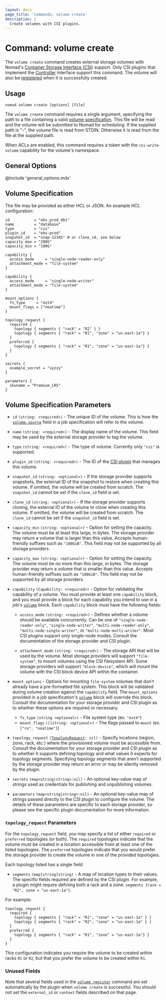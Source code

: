 ```yaml
---
layout: docs
page_title: 'Commands: volume create'
description: |
  Create volumes with CSI plugins.
---
```


# Command: volume create

The `volume create` command creates external storage volumes with Nomad's
[Container Storage Interface (CSI)][csi] support. Only CSI plugins that
implement the [Controller][csi_plugins_internals] interface support this
command. The volume will also be [registered] when it is successfully created.

## Usage

```plaintext
nomad volume create [options] [file]
```

The `volume create` command requires a single argument, specifying the path to
a file containing a valid [volume specification][volume_specification]. This
file will be read and the volume will be submitted to Nomad for scheduling. If
the supplied path is "-", the volume file is read from STDIN. Otherwise it is
read from the file at the supplied path.

When ACLs are enabled, this command requires a token with the
`csi-write-volume` capability for the volume's namespace.

## General Options

@include 'general_options.mdx'

## Volume Specification

The file may be provided as either HCL or JSON. An example HCL configuration:

```hcl
id           = "ebs_prod_db1"
name         = "database"
type         = "csi"
plugin_id    = "ebs-prod"
snapshot_id  = "snap-12345" # or clone_id, see below
capacity_max = "200G"
capacity_min = "100G"

capability {
  access_mode     = "single-node-reader-only"
  attachment_mode = "file-system"
}

capability {
  access_mode     = "single-node-writer"
  attachment_mode = "file-system"
}

mount_options {
  fs_type     = "ext4"
  mount_flags = ["noatime"]
}

topology_request {
  required {
    topology { segments { "rack" = "R2" } }
    topology { segments { "rack" = "R1", "zone" = "us-east-1a"} }
  }
  preferred {
    topology { segments { "rack" = "R1", "zone" = "us-east-1a"} }
  }
}

secrets {
  example_secret = "xyzzy"
}

parameters {
  skuname = "Premium_LRS"
}
```

## Volume Specification Parameters

- `id` `(string: <required>)` - The unique ID of the volume. This is how the
  [`volume.source`][csi_volume_source] field in a job specification will refer
  to the volume.

- `name` `(string: <required>)` - The display name of the volume. This field
  may be used by the external storage provider to tag the volume.

- `type` `(string: <required>)` - The type of volume. Currently only `"csi"`
  is supported.

- `plugin_id` `(string: <required>)` - The ID of the [CSI plugin][csi_plugin]
  that manages this volume.

- `snapshot_id` `(string: <optional>)` - If the storage provider supports
  snapshots, the external ID of the snapshot to restore when creating this
  volume. If omitted, the volume will be created from scratch. The
  `snapshot_id` cannot be set if the `clone_id` field is set.

- `clone_id` `(string: <optional>)` - If the storage provider supports
  cloning, the external ID of the volume to clone when creating this
  volume. If omitted, the volume will be created from scratch. The
  `clone_id` cannot be set if the `snapshot_id` field is set.

- `capacity_min` `(string: <optional>)` - Option for setting the capacity. The
  volume must be at least this large, in bytes. The storage provider may
  return a volume that is larger than this value. Accepts human-friendly
  suffixes such as `"100GiB"`. This field may not be supported by all
  storage providers.

- `capacity_max` `(string: <optional>)` - Option for setting the capacity. The
  volume must be no more than this large, in bytes. The storage provider may
  return a volume that is smaller than this value. Accepts human-friendly
  suffixes such as `"100GiB"`. This field may not be supported by all
  storage providers.

- `capability` `(Capability: <required>)` - Option for validating the
  capability of a volume. You must provide at least one `capability` block, and
  you must provide a block for each capability you intend to use in a job's
  [`volume`] block. Each `capability` block must have the following fields:

  - `access_mode` `(string: <required>)` - Defines whether a volume should be
    available concurrently. Can be one of `"single-node-reader-only"`,
    `"single-node-writer"`, `"multi-node-reader-only"`,
    `"multi-node-single-writer"`, or `"multi-node-multi-writer"`. Most CSI
    plugins support only single-node modes. Consult the documentation of the
    storage provider and CSI plugin.

  - `attachment_mode` `(string: <required>)` - The storage API that will be used
    by the volume. Most storage providers will support `"file-system"`, to mount
    volumes using the CSI filesystem API. Some storage providers will support
    `"block-device"`, which will mount the volume with the CSI block device API
    within the container.

- `mount_options` - Options for mounting `file-system` volumes that don't
  already have a pre-formatted file system. This block will be validated
  during volume creation against the `capability` field. The `mount_options`
  provided in a job specification's [`volume`] block will override this
  block. Consult the documentation for your storage provider and CSI plugin as
  to whether these options are required or necessary.

  - `fs_type` `(string <optional>)` - File system type (ex. `"ext4"`)
  - `mount_flags` `([]string: <optional>)` - The flags passed to `mount`
    (ex. `["ro", "noatime"]`)

- `topology_request` <code>([TopologyRequest](#topology_request-parameters): nil)</code> -
  Specify locations (region, zone, rack, etc.)  where the provisioned
  volume must be accessible from. Consult the documentation for your
  storage provider and CSI plugin as to whether it supports defining
  topology and what values it expects for topology
  segments. Specifying topology segments that aren't supported by the
  storage provider may return an error or may be silently removed by
  the plugin.

- `secrets` <code>(map<string|string>:nil)</code> - An optional
  key-value map of strings used as credentials for publishing and
  unpublishing volumes.

- `parameters` <code>(map<string|string>:nil)</code> - An optional
  key-value map of strings passed directly to the CSI plugin to
  configure the volume. The details of these parameters are specific
  to each storage provider, so please see the specific plugin
  documentation for more information.

### `topology_request` Parameters

For the `topology_request` field, you may specify a list of either
`required` or `preferred` topologies (or both). The `required`
topologies indicate that the volume must be created in a location
accessible from at least one of the listed topologies. The `preferred`
topologies indicate that you would prefer the storage provider to
create the volume in one of the provided topologies.

Each topology listed has a single field:

- `segments` `(map[string]string)` - A map of location types to their
 values. The specific fields required are defined by the CSI
 plugin. For example, a plugin might require defining both a rack and
 a zone: `segments {rack = "R2", zone = "us-east-1a"}`.

For example:

```hcl
topology_request {
  required {
    topology { segments { "rack" = "R1", "zone" = "us-east-1a" } }
    topology { segments { "rack" = "R2", "zone" = "us-east-1a" } }
  }
  preferred {
    topology { segments { "rack" = "R1", "zone" = "us-east-1a"} }
  }
}
```

This configuration indicates you require the volume to be created
within racks `R1` or `R2`, but that you prefer the volume to be
created within `R1`.

### Unused Fields

Note that several fields used in the [`volume register`] command are set
automatically by the plugin when `volume create` is successful. You should not
set the `external_id` or `context` fields described on that page.

[csi]: https://github.com/container-storage-interface/spec
[csi_plugins_internals]: /docs/internals/plugins/csi#csi-plugins
[volume_specification]: #volume-specification
[csi_plugin]: /docs/job-specification/csi_plugin
[csi_volume_source]: /docs/job-specification/volume#source
[registered]: /docs/commands/volume/register
[`volume register`]: /docs/commands/volume/register
[`volume`]: /docs/job-specification/volume
